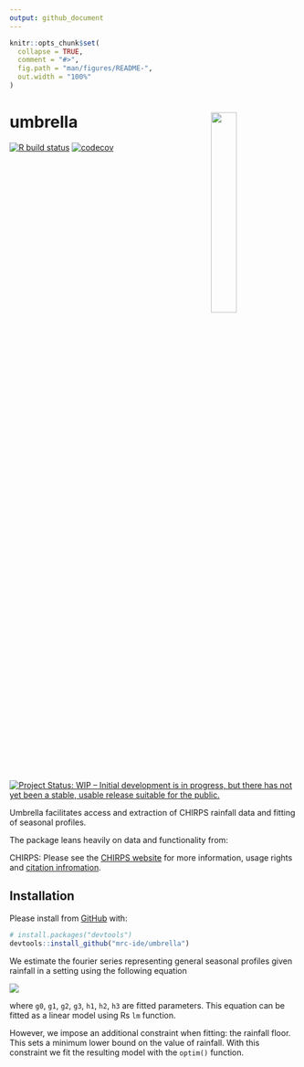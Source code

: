 ---
output: github_document
---

<!-- README.md is generated from README.Rmd. Please edit that file -->

```{r, include = FALSE}
knitr::opts_chunk$set(
  collapse = TRUE,
  comment = "#>",
  fig.path = "man/figures/README-",
  out.width = "100%"
)
```

# umbrella <img src="man/figures/Umbrella.png" align="right" width=30% height=30% />

<!-- badges: start -->
[![R build status](https://github.com/mrc-ide/umbrella/workflows/R-CMD-check/badge.svg)](https://github.com/mrc-ide/umbrella/actions)
[![codecov](https://codecov.io/gh/mrc-ide/umbrella/branch/master/graph/badge.svg)](https://codecov.io/gh/mrc-ide/umbrella)
[![Project Status: WIP – Initial development is in progress, but there has not yet been a stable, usable release suitable for the public.](https://www.repostatus.org/badges/latest/wip.svg)](https://www.repostatus.org/#wip)
<!-- badges: end -->

Umbrella facilitates access and extraction of CHIRPS rainfall data and fitting of seasonal profiles. 

The package leans heavily on data and functionality from:

CHIRPS:
Please see the [CHIRPS website](https://www.chc.ucsb.edu/data/chirps) for more information, usage rights and 
[citation infromation](http://legacy.chg.ucsb.edu/data/chirps/#_Citations).

## Installation

Please install from [GitHub](https://github.com/) with:

``` r
# install.packages("devtools")
devtools::install_github("mrc-ide/umbrella")
```

We estimate the fourier series representing general seasonal profiles given rainfall in a setting
using the following equation

<img src="man/figures/eq.png" />

where `g0`, `g1`, `g2`, `g3`, `h1`, `h2`, `h3` are fitted parameters. This equation
can be fitted as a linear model using Rs `lm` function.

However, we impose an additional constraint when fitting: the rainfall floor. This sets a minimum
lower bound on the value of rainfall. With this constraint we fit the resulting model with the 
`optim()` function.
